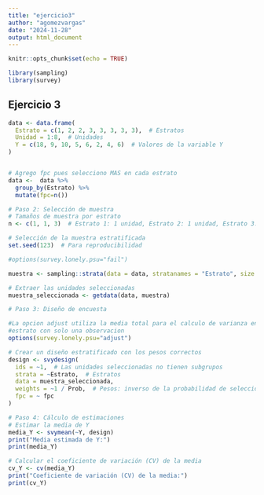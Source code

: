 ```yaml
---
title: "ejercicio3"
author: "agomezvargas"
date: "2024-11-28"
output: html_document
---
```


```r
knitr::opts_chunk$set(echo = TRUE)

library(sampling)
library(survey)
```

## Ejercicio 3

```r
data <- data.frame(
  Estrato = c(1, 2, 2, 3, 3, 3, 3, 3),  # Estratos
  Unidad = 1:8,  # Unidades
  Y = c(18, 9, 10, 5, 6, 2, 4, 6)  # Valores de la variable Y
)


# Agrego fpc pues selecciono MAS en cada estrato
data <-  data %>%
  group_by(Estrato) %>%
  mutate(fpc=n())
```





```r
# Paso 2: Selección de muestra
# Tamaños de muestra por estrato
n <- c(1, 1, 3)  # Estrato 1: 1 unidad, Estrato 2: 1 unidad, Estrato 3: 3 unidades

# Selección de la muestra estratificada
set.seed(123)  # Para reproducibilidad

#options(survey.lonely.psu="fail")

muestra <- sampling::strata(data = data, stratanames = "Estrato", size = n, method = "srswor")  # Sin reemplazo

# Extraer las unidades seleccionadas
muestra_seleccionada <- getdata(data, muestra)

# Paso 3: Diseño de encuesta

#La opcion adjust utiliza la media total para el calculo de varianza en el 
#estrato con solo una observacion 
options(survey.lonely.psu="adjust")

# Crear un diseño estratificado con los pesos correctos
design <- svydesign(
  ids = ~1,  # Las unidades seleccionadas no tienen subgrupos
  strata = ~Estrato,  # Estratos
  data = muestra_seleccionada,
  weights = ~1 / Prob,  # Pesos: inverso de la probabilidad de selección
  fpc = ~ fpc
)

# Paso 4: Cálculo de estimaciones
# Estimar la media de Y
media_Y <- svymean(~Y, design)
print("Media estimada de Y:")
print(media_Y)

# Calcular el coeficiente de variación (CV) de la media
cv_Y <- cv(media_Y)
print("Coeficiente de variación (CV) de la media:")
print(cv_Y)
```

